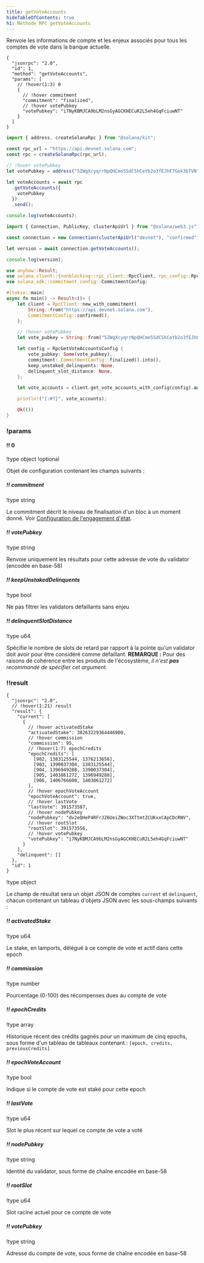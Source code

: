```yaml
---
title: getVoteAccounts
hideTableOfContents: true
h1: Méthode RPC getVoteAccounts
---
```


Renvoie les informations de compte et les enjeux associés pour tous les comptes
de vote dans la banque actuelle.

<APIMethod>

```jsonc !!request curl
{
  "jsonrpc": "2.0",
  "id": 1,
  "method": "getVoteAccounts",
  "params": [
    // !hover(1:3) 0
    {
      // !hover commitment
      "commitment": "finalized",
      // !hover votePubkey
      "votePubkey": "i7NyKBMJCA9bLM2nsGyAGCKHECuR2L5eh4GqFciuwNT"
    }
  ]
}
```

```ts !!request title="Kit"
import { address, createSolanaRpc } from "@solana/kit";

const rpc_url = "https://api.devnet.solana.com";
const rpc = createSolanaRpc(rpc_url);

// !hover votePubkey
let votePubkey = address("5ZWgXcyqrrNpQHCme5SdC5hCeYb2o3fEJhF7Gok3bTVN");

let voteAccounts = await rpc
  .getVoteAccounts({
    votePubkey
  })
  .send();

console.log(voteAccounts);
```

```ts !!request title="web3.js"
import { Connection, PublicKey, clusterApiUrl } from "@solana/web3.js";

const connection = new Connection(clusterApiUrl("devnet"), "confirmed");

let version = await connection.getVoteAccounts();

console.log(version);
```

```rs !!request title="Rust"
use anyhow::Result;
use solana_client::{nonblocking::rpc_client::RpcClient, rpc_config::RpcGetVoteAccountsConfig};
use solana_sdk::commitment_config::CommitmentConfig;

#[tokio::main]
async fn main() -> Result<()> {
    let client = RpcClient::new_with_commitment(
        String::from("https://api.devnet.solana.com"),
        CommitmentConfig::confirmed(),
    );

    // !hover votePubkey
    let vote_pubkey = String::from("5ZWgXcyqrrNpQHCme5SdC5hCeYb2o3fEJhF7Gok3bTVN");

    let config = RpcGetVoteAccountsConfig {
        vote_pubkey: Some(vote_pubkey),
        commitment: CommitmentConfig::finalized().into(),
        keep_unstaked_delinquents: None,
        delinquent_slot_distance: None,
    };

    let vote_accounts = client.get_vote_accounts_with_config(config).await?;

    println!("{:#?}", vote_accounts);

    Ok(())
}
```

### !params

#### !! 0

!type object
!optional

Objet de configuration contenant les champs suivants :

##### !! commitment

!type string

Le commitment décrit le niveau de finalisation d'un bloc à un moment donné. Voir
[Configuration de l'engagement d'état](/docs/rpc#configuring-state-commitment).

##### !! votePubkey

!type string

Renvoie uniquement les résultats pour cette adresse de vote du validator
(encodée en base-58)

##### !! keepUnstakedDelinquents

!type bool

Ne pas filtrer les validators défaillants sans enjeu

##### !! delinquentSlotDistance

!type u64

Spécifie le nombre de slots de retard par rapport à la pointe qu'un validator
doit avoir pour être considéré comme défaillant. **REMARQUE :** Pour des raisons
de cohérence entre les produits de l'écosystème, _il n'est **pas** recommandé de
spécifier cet argument._

### !!result

```jsonc !response
{
  "jsonrpc": "2.0",
  // !hover(1:21) result
  "result": {
    "current": [
      {
        // !hover activatedStake
        "activatedStake": 38263229364446900,
        // !hover commission
        "commission": 95,
        // !hover(1:7) epochCredits
        "epochCredits": [
          [902, 1383125544, 1376213656],
          [903, 1390037304, 1383125544],
          [904, 1396949288, 1390037304],
          [905, 1403861272, 1396949288],
          [906, 1406766600, 1403861272]
        ],
        // !hover epochVoteAccount
        "epochVoteAccount": true,
        // !hover lastVote
        "lastVote": 391573587,
        // !hover nodePubkey
        "nodePubkey": "dv2eQHeP4RFrJZ6UeiZWoc3XTtmtZCUKxxCApCDcRNV",
        // !hover rootSlot
        "rootSlot": 391573556,
        // !hover votePubkey
        "votePubkey": "i7NyKBMJCA9bLM2nsGyAGCKHECuR2L5eh4GqFciuwNT"
      }
    ],
    "delinquent": []
  },
  "id": 1
}
```

!type object

Le champ de résultat sera un objet JSON de comptes `current` et `delinquent`,
chacun contenant un tableau d'objets JSON avec les sous-champs suivants :

##### !! activatedStake

!type u64

Le stake, en lamports, délégué à ce compte de vote et actif dans cette epoch

##### !! commission

!type number

Pourcentage (0-100) des récompenses dues au compte de vote

##### !! epochCredits

!type array

Historique récent des crédits gagnés pour un maximum de cinq epochs, sous forme
d'un tableau de tableaux contenant : `[epoch, credits, previousCredits]`

##### !! epochVoteAccount

!type bool

Indique si le compte de vote est staké pour cette epoch

##### !! lastVote

!type u64

Slot le plus récent sur lequel ce compte de vote a voté

##### !! nodePubkey

!type string

Identité du validator, sous forme de chaîne encodée en base-58

##### !! rootSlot

!type u64

Slot racine actuel pour ce compte de vote

##### !! votePubkey

!type string

Adresse du compte de vote, sous forme de chaîne encodée en base-58

</APIMethod>
